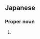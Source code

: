 ==Japanese==
{{ja-kanjitab|てつ|ゆき}}

===Proper noun===
{{ja-pos|proper|てつゆき}}

# {{given name|male|lang=ja|sort=てつゆき}}